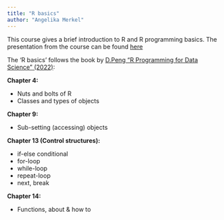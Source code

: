 ```yaml
---
title: "R basics"
author: "Angelika Merkel"
---
```


This course gives a brief introduction to R and R programming basics. The presentation from the course can be found [here](https://carrerasresearch-my.sharepoint.com/:p:/g/personal/amerkel_carrerasresearch_org/ESXzpGSvC2xNlKr_kBF6zW8Bmo25LTlqbZ8gNGuj1ubEJg?e=UkZPDb)


The 'R basics' follows the book by [D.Peng "R Programming for Data Science" (2022)](https://bookdown.org/rdpeng/rprogdatascience/):



**Chapter 4:** ​

* Nuts and bolts of R​
* Classes and types of objects​

**Chapter 9:**​

* Sub-setting (accessing) objects​

**Chapter 13 (Control structures):**​

* if-else conditional
* for-loop
* while-loop
* repeat-loop
* next, break​

**Chapter 14:**​

* Functions, about & how to